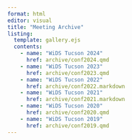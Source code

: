 ```yaml
---
format: html
editor: visual
title: "Meeting Archive"
listing: 
  template: gallery.ejs
  contents:
    - name: "WiDS Tucson 2024"
      href: archive/conf2024.qmd
    - name: "WiDS Tucson 2023"
      href: archive/conf2023.qmd
    - name: "WiDS Tucson 2022"
      href: archive/conf2022.markdown
    - name: "WiDS Tucson 2021"
      href: archive/conf2021.markdown
    - name: "WiDS Tucson 2020"
      href: archive/conf2020.qmd
    - name: "WiDS Tucson 2019"
      href: archive/conf2019.qmd
---
```

